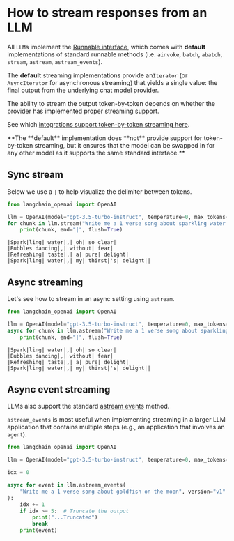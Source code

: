 # How to stream responses from an LLM

All `LLM`s implement the [Runnable interface](https://python.langchain.com/api_reference/core/runnables/langchain_core.runnables.base.Runnable.html#langchain_core.runnables.base.Runnable), which comes with **default** implementations of standard runnable methods (i.e. `ainvoke`, `batch`, `abatch`, `stream`, `astream`, `astream_events`).

The **default** streaming implementations provide an`Iterator` (or `AsyncIterator` for asynchronous streaming) that yields a single value: the final output from the underlying chat model provider.

The ability to stream the output token-by-token depends on whether the provider has implemented proper streaming support.

See which [integrations support token-by-token streaming here](/oss/python/integrations/llms/).



<Note>
**The **default** implementation does **not** provide support for token-by-token streaming, but it ensures that the model can be swapped in for any other model as it supports the same standard interface.**


</Note>

## Sync stream

Below we use a `|` to help visualize the delimiter between tokens.


```python
from langchain_openai import OpenAI

llm = OpenAI(model="gpt-3.5-turbo-instruct", temperature=0, max_tokens=512)
for chunk in llm.stream("Write me a 1 verse song about sparkling water."):
    print(chunk, end="|", flush=True)
```
```output
|Spark|ling| water|,| oh| so clear|
|Bubbles dancing|,| without| fear|
|Refreshing| taste|,| a| pure| delight|
|Spark|ling| water|,| my| thirst|'s| delight||
```
## Async streaming

Let's see how to stream in an async setting using `astream`.


```python
from langchain_openai import OpenAI

llm = OpenAI(model="gpt-3.5-turbo-instruct", temperature=0, max_tokens=512)
async for chunk in llm.astream("Write me a 1 verse song about sparkling water."):
    print(chunk, end="|", flush=True)
```
```output
|Spark|ling| water|,| oh| so clear|
|Bubbles dancing|,| without| fear|
|Refreshing| taste|,| a| pure| delight|
|Spark|ling| water|,| my| thirst|'s| delight||
```
## Async event streaming


LLMs also support the standard [astream events](https://python.langchain.com/api_reference/core/runnables/langchain_core.runnables.base.Runnable.html#langchain_core.runnables.base.Runnable.astream_events) method.

<Tip>

`astream_events` is most useful when implementing streaming in a larger LLM application that contains multiple steps (e.g., an application that involves an `agent`).
</Tip>


```python
from langchain_openai import OpenAI

llm = OpenAI(model="gpt-3.5-turbo-instruct", temperature=0, max_tokens=512)

idx = 0

async for event in llm.astream_events(
    "Write me a 1 verse song about goldfish on the moon", version="v1"
):
    idx += 1
    if idx >= 5:  # Truncate the output
        print("...Truncated")
        break
    print(event)
```
